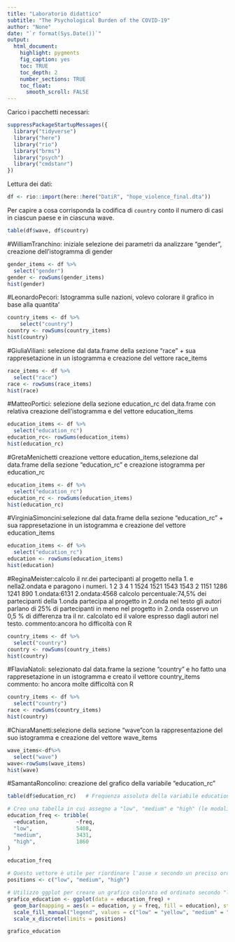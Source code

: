 ```yaml
---
title: "Laboratorio didattico"
subtitle: "The Psychological Burden of the COVID-19"
author: "None"
date: "`r format(Sys.Date())`"
output:
  html_document:
    highlight: pygments
    fig_caption: yes
    toc: TRUE
    toc_depth: 2
    number_sections: TRUE
    toc_float:
      smooth_scroll: FALSE
---
```

Carico i pacchetti necessari:
```r
suppressPackageStartupMessages({
  library("tidyverse")
  library("here")
  library("rio")
  library("brms")
  library("psych")
  library("cmdstanr")
})
```
Lettura dei dati:
```r
df <- rio::import(here::here("DatiR", "hope_violence_final.dta"))
```

Per capire a cosa corrisponda la codifica di `country` conto il numero di casi in ciascun paese e in ciascuna wave. 
```r
table(df$wave, df$country)
```

#WilliamTranchino: iniziale selezione dei parametri da analizzare "gender", creazione dell'istogramma di gender
```r
gender_items <- df %>%
  select("gender")
gender <- rowSums(gender_items) 
hist(gender)
```

#LeonardoPecori: Istogramma sulle nazioni, volevo colorare il grafico in base alla quantita'
```r
country_items <- df %>%
    select("country")
country <- rowSums(country_items) 
hist(country)
```

#GiuliaViliani: selezione dal data.frame della sezione "race" + sua rappresetazione in un istogramma e creazione del vettore race_items
```r
race_items <- df %>%
  select("race")
race <- rowSums(race_items)
hist(race)
```

#MatteoPortici: selezione della sezione education_rc del data.frame con relativa creazione dell'istogramma e del vettore education_items
```r
education_items <- df %>%
  select("education_rc")
education_rc<- rowSums(education_items) 
hist(education_rc)
```

#GretaMenichetti creazione vettore education_items,selezione dal data.frame della sezione "education_rc" e creazione istogramma per education_rc 
```r
education_items <- df %>%
  select("education_rc")
education_rc <- rowSums(education_items)
hist(education_rc)
```

#VirginiaSimoncini:selezione dal data.frame della sezione "education_rc" + sua rappresetazione in un istogramma e creazione del vettore education_items
```r
education_items <- df %>%
  select("education_rc")
education <- rowSums(education_items)
hist(education)
```

#ReginaMeister:calcolo il nr.dei partecipanti al progetto nella 1. e nella2.ondata e paragono i numeri.
      1    2    3    4
  1 1524 1521 1543 1543
  2 1151 1286 1241  890
  1.ondata:6131
  2.ondata:4568
 calcolo percentuale:74,5% dei partecipanti della 1.onda partecipa al progetto in 2.onda
 nel testo gli autori parlano di 25% di partecipanti in meno nel progetto in 2.onda
 osservo un 0,5 % di differenza tra il nr. calcolato ed il valore espresso dagli autori nel testo.
commento:ancora ho difficoltà con R
```r
country_items <- df %>%
  select("country")
country <- rowSums(country_items) 
hist(country)
``` 
 
#FlaviaNatoli: selezionato dal data.frame la sezione "country" e ho fatto una rappresetazione in un istogramma e creato il vettore country_items
commento: ho ancora molte difficoltà con R
```r
country_items <- df %>%
  select("country")
race <- rowSums(country_items)
hist(country)
```

#ChiaraManetti:selezione della sezione "wave"con la rappresentazione del suo istogramma e creazione del vettore wave_items
```r
wave_items<-df%>%
  select("wave")
wave<-rowSums(wave_items)
hist(wave)
```

#SamantaRoncolino: creazione del grafico della variabile "education_rc"
```r
table(df$education_rc)   # Frequenza assoluta della variabile education_rc

# Creo una tabella in cui assegno a "low", "medium" e "high" (le modalità della variabile education_rc) le rispettive frequenze assolute:
education_freq <- tribble(     
  ~education,         ~freq,
  "low",              5408,
  "medium",           3431,
  "high",             1860
) 

education_freq 

# Questo vettore è utile per riordinare l'asse x secondo un preciso ordine in ggplot:
positions <- c("low", "medium", "high") 

# Utilizzo ggplot per creare un grafico colorato ed ordinato secondo "low", "medium" e "high"
grafico_education <- ggplot(data = education_freq) +
  geom_bar(mapping = aes(x = education, y = freq, fill = education), stat = "identity") + 
  scale_fill_manual("legend", values = c("low" = "yellow", "medium" = "orange", "high" = "red")) + 
  scale_x_discrete(limits = positions)

grafico_education
```